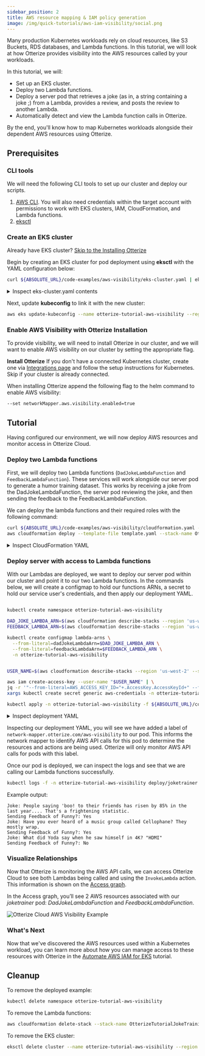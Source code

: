 ```yaml
---
sidebar_position: 2
title: AWS resource mapping & IAM policy generation
image: /img/quick-tutorials/aws-iam-visibility/social.png
---
```



Many production Kubernetes workloads rely on cloud resources, like S3 Buckets, RDS databases, and Lambda functions. In this tutorial, we will look at how Otterize provides visibility into the AWS resources called by your workloads.

In this tutorial, we will:
* Set up an EKS cluster.
* Deploy two Lambda functions.
* Deploy a server pod that retrieves a joke (as in, a string containing a joke ;) from a Lambda, provides a review, and posts the review to another Lambda.
* Automatically detect and view the Lambda function calls in Otterize.

By the end, you'll know how to map Kubernetes workloads alongside their dependent AWS resources using Otterize.

## Prerequisites

### CLI tools
We will need the following CLI tools to set up our cluster and deploy our scripts.

1. [AWS CLI](https://docs.aws.amazon.com/cli/latest/userguide/getting-started-install.html). You will also need credentials within the target account with permissions to work with EKS clusters, IAM, CloudFormation, and Lambda functions.
2. [eksctl](https://eksctl.io/installation/)

### Create an EKS cluster
Already have EKS cluster? [Skip to the Installing Otterize](#enable-aws-visibility-with-otterize-installation)

Begin by creating an EKS cluster for pod deployment using **eksctl** with the YAML configuration below:
```bash
curl ${ABSOLUTE_URL}/code-examples/aws-visibility/eks-cluster.yaml | eksctl create cluster -f -
```
<details>
    <summary>Inspect eks-cluster.yaml contents</summary>

```yaml
{@include: ../../../../static/code-examples/aws-visibility/eks-cluster.yaml}
```
</details>

Next, update **kubeconfig** to link it with the new cluster:
```bash
aws eks update-kubeconfig --name otterize-tutorial-aws-visibility --region 'us-west-2'
```

### Enable AWS Visibility with Otterize Installation
To provide visibility, we will need to install Otterize in our cluster, and we will want to enable AWS visibility on our cluster by setting the appropriate flag.

**Install Otterize**
If you don't have a connected Kubernetes cluster, create one via [Integrations page](https://app.otterize.com/integrations) and follow the setup instructions for Kubernetes. Skip if your cluster is already connected.

When installing Otterize append the following flag to the helm command to enable AWS visibility:
```bash
--set networkMapper.aws.visibility.enabled=true
```

## Tutorial

Having configured our environment, we will now deploy AWS resources and monitor access in Otterize Cloud.

### Deploy two Lambda functions

First, we will deploy two Lambda functions (`DadJokeLambdaFunction` and `FeedbackLambdaFunction`). These services will work alongside our server pod to generate a humor training dataset. This works by receiving a joke from the DadJokeLambdaFunction, the server pod reviewing the joke, and then sending the feedback to the FeedbackLambdaFunction.

We can deploy the lambda functions and their required roles with the following command:
```bash
curl ${ABSOLUTE_URL}/code-examples/aws-visibility/cloudformation.yaml -o template.yaml && \
aws cloudformation deploy --template-file template.yaml --stack-name OtterizeTutorialJokeTrainingStack --capabilities CAPABILITY_IAM --region 'us-west-2'
```
<details>
    <summary>Inspect CloudFormation YAML</summary>

```yaml
{@include: ../../../../static/code-examples/aws-visibility/cloudformation.yaml}
```
</details>

### Deploy server with access to Lambda functions

With our Lambdas are deployed, we want to deploy our server pod within our cluster and point it to our two Lambda functions. In the commands below, we will create a configmap to hold our functions ARNs, a secret to hold our service user's credentials, and then apply our deployment YAML.

```bash

kubectl create namespace otterize-tutorial-aws-visibility

DAD_JOKE_LAMBDA_ARN=$(aws cloudformation describe-stacks --region 'us-west-2' --stack-name OtterizeTutorialJokeTrainingStack --query "Stacks[0].Outputs[?OutputKey=='DadJokeLambdaFunction'].OutputValue" --output text)
FEEDBACK_LAMBDA_ARN=$(aws cloudformation describe-stacks --region 'us-west-2' --stack-name OtterizeTutorialJokeTrainingStack --query "Stacks[0].Outputs[?OutputKey=='FeedbackLambdaFunction'].OutputValue" --output text)

kubectl create configmap lambda-arns \
  --from-literal=dadJokeLambdaArn=$DAD_JOKE_LAMBDA_ARN \
  --from-literal=feedbackLambdaArn=$FEEDBACK_LAMBDA_ARN \
  -n otterize-tutorial-aws-visibility


USER_NAME=$(aws cloudformation describe-stacks --region 'us-west-2' --stack-name OtterizeTutorialJokeTrainingStack --query "Stacks[0].Outputs[?OutputKey=='LambdaInvokeUserAccessKeyId'].OutputValue" --output text)

aws iam create-access-key --user-name "$USER_NAME" | \
jq -r '"--from-literal=AWS_ACCESS_KEY_ID="+.AccessKey.AccessKeyId+" --from-literal=AWS_SECRET_ACCESS_KEY="+.AccessKey.SecretAccessKey' | \
xargs kubectl create secret generic aws-credentials -n otterize-tutorial-aws-visibility

kubectl apply -n otterize-tutorial-aws-visibility -f ${ABSOLUTE_URL}/code-examples/aws-visibility/all.yaml
```
<details>
    <summary>Inspect deployment YAML</summary>

```yaml
{@include: ../../../../static/code-examples/aws-visibility/all.yaml}
```
</details>

Inspecting our deployment YAML, you will see we have added a label of `network-mapper.otterize.com/aws-visibility` to our pod. This informs the network mapper to identify AWS API calls for this pod to determine the resources and actions are being used. Otterize will only monitor AWS API calls for pods with this label.

Once our pod is deployed, we can inspect the logs and see that we are calling our Lambda functions successfully.

```bash
kubectl logs -f -n otterize-tutorial-aws-visibility deploy/joketrainer
```

Example output:
```
Joke: People saying 'boo! to their friends has risen by 85% in the last year.... That's a frightening statistic.
Sending Feedback of Funny?: Yes
Joke: Have you ever heard of a music group called Cellophane? They mostly wrap.
Sending Feedback of Funny?: Yes
Joke: What did Yoda say when he saw himself in 4K? "HDMI"
Sending Feedback of Funny?: No

```

### Visualize Relationships
Now that Otterize is monitoring the AWS API calls, we can access Otterize Cloud to see both Lambdas being called and using the `InvokeLambda` action. This information is shown on the [Access graph](https://app.otterize.com/access-graph).

In the Access graph, you’ll see 2 AWS resources associated with our *joketrainer* pod: *DadJokeLambdaFunction* and *FeedbackLambdaFunction*.

![Otterize Cloud AWS Visibility Example](/img/quick-tutorials/aws-iam-visibility/aws-iam-visibility.png)

### What's Next

Now that we've discovered the AWS resources used within a Kubernetes workload, you can learn more about how you can manage access to these resources with Otterize in the [Automate AWS IAM for EKS](/features/aws-iam/tutorials/aws-iam-eks) tutorial.

## Cleanup

To remove the deployed example:
```bash
kubectl delete namespace otterize-tutorial-aws-visibility
```

To remove the Lambda functions:
```bash
aws cloudformation delete-stack --stack-name OtterizeTutorialJokeTrainingStack
```

To remove the EKS cluster:
```bash
eksctl delete cluster --name otterize-tutorial-aws-visibility --region us-west-2
```
